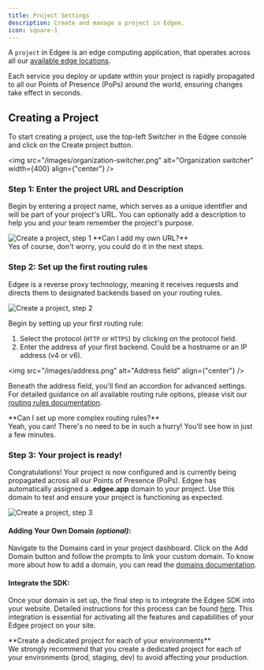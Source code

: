 ```yaml
---
title: Project Settings
description: Create and manage a project in Edgee.
icon: square-1
---
```


A `project` in Edgee is an edge computing application, that operates across all 
our [available edge locations](introduction/network-map). 

Each service you deploy or update within your project is rapidly propagated to all our 
Points of Presence (PoPs) around the world, ensuring changes take effect in seconds.

## Creating a Project

To start creating a project, use the top-left Switcher in the Edgee console and click on the Create project button.

<img
  src="/images/organization-switcher.png"
  alt="Organization switcher"
  width={400}
  align={"center"}
/>

### Step 1: Enter the project URL and Description

Begin by entering a project name, which serves as a unique identifier and will be part 
of your project's URL. You can optionally add a description to help you and your team remember the project's purpose.

<Frame>
  <img
    src="/images/create-project-1.png"
    alt="Create a project, step 1"
    align={"center"}
  />
</Frame>

<Warning>
  **Can I add my own URL?**<br/>
  Yes of course, don't worry, you could do it in the next steps.
</Warning>

### Step 2: Set up the first routing rules

Edgee is a reverse proxy technology, meaning it receives requests and directs them to designated 
backends based on your routing rules.

<Frame>
  <img
    src="/images/create-project-2.png"
    alt="Create a project, step 2"
    align={"center"}
  />
</Frame>

Begin by setting up your first routing rule:

1. Select the protocol (`HTTP` or `HTTPS`) by clicking on the protocol field.
2. Enter the address of your first backend. Could be a hostname or an IP address (v4 or v6).

<img
  src="/images/address.png"
  alt="Address field"
  align={"center"}
/>

Beneath the address field, you'll find an accordion for advanced settings. 
For detailed guidance on all available routing rule options, please visit our [routing rules documentation](/docs/routing-rules).

<Warning>
  **Can I set up more complex routing rules?**<br/>
  Yeah, you can! There's no need to be in such a hurry! You'll see how in just a few minutes.
</Warning>

### Step 3: Your project is ready!

Congratulations! Your project is now configured and is currently being propagated across all our 
Points of Presence (PoPs). Edgee has automatically assigned a **.edgee.app** domain to your project. 
Use this domain to test and ensure your project is functioning as expected.

<Frame>
  <img
    src="/images/create-project-3.png"
    alt="Create a project, step 3"
    align={"center"}
  />
</Frame>

#### Adding Your Own Domain _(optional)_:

Navigate to the Domains card in your project dashboard.
Click on the Add Domain button and follow the prompts to link your custom domain. 
To know more about how to add a domain, you can read the [domains documentation](/docs/domains).

#### Integrate the SDK:

Once your domain is set up, the final step is to integrate the Edgee SDK into your website. 
Detailed instructions for this process can be found [here](/getting-started/js-sdk). This integration is essential for 
activating all the features and capabilities of your Edgee project on your site.

<Warning>
  **Create a dedicated project for each of your environments**<br/>
  We strongly recommend that you create a dedicated project for each of your environments (prod, staging, dev) to avoid affecting your production.
</Warning>
